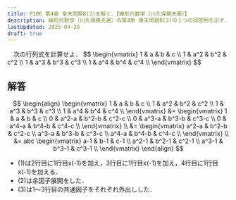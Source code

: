 ```yaml
---
title: P106 第4章 章末問題8(3)を解く．【線形代数学（川久保勝夫著）】
description: 線形代数学（川久保勝夫著）の第4章 章末問題8(3)の１つの回答例を示す．巻末の解答に途中計算がなく，不親切なので記しておく．
lastUpdated: 2025-04-28
draft: true
---
```



<Card title="問題8(3)">
　次の行列式を計算せよ．
$$
\begin{vmatrix}
1 & a & b & c \\
1 & a^2 & b^2 & c^2 \\
1 & a^3 & b^3 & c^3 \\
1 & a^4 & b^4 & c^4 \\
\end{vmatrix}
$$
</Card>

## 解答

$$
\begin{align}
\begin{vmatrix}
1 & a & b & c \\
1 & a^2 & b^2 & c^2 \\
1 & a^3 & b^3 & c^3 \\
1 & a^4 & b^4 & c^4 \\
\end{vmatrix}
&=
\begin{vmatrix}
1 & a & b & c \\
0 & a^2-a & b^2-b & c^2-c \\
0 & a^3-a & b^3-b & c^3-c \\
0 & a^4-a & b^4-b & c^4-c \\
\end{vmatrix} \\
&=
\begin{vmatrix}
a^2-a & b^2-b & c^2-c \\
a^3-a & b^3-b & c^3-c \\
a^4-a & b^4-b & c^4-c \\
\end{vmatrix} \\
&=
abc
\begin{vmatrix}
a-1 & b-1 & c-1 \\
a^2-1 & b^2-1 & c^2-1 \\
a^3-1 & b^3-1 & c^3-1 \\
\end{vmatrix}
\end{align}
$$

- (1)は2行目に1行目x(-1)を加え，3行目に1行目x(-1)を加え，4行目に1行目x(-1)を加える．
- (2)は余因子展開をした．
- (3)は1〜3行目の共通因子をそれぞれ外出しした．
